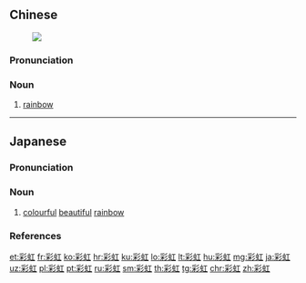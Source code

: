 ==Chinese==
{{zh-forms}}
{{wikipedia|lang=zh}}
[[File:450px-Epcot rainbow.jpg|thumb|{{lang|zh|[[一]][[道]]'''彩虹'''。}}]]

===Pronunciation===
{{zh-pron
|m=cǎihóng
|c=coi2 hung4
|mn=chhái-khēng
|cat=n
}}

===Noun===
{{zh-noun}}

# [[rainbow]]

----

==Japanese==
{{ja-kanjitab|さい|こう|yomi=o}}

===Pronunciation===
{{ja-pron|yomi=o|さいこう|acc=0|acc_ref=DJR}}

===Noun===
{{ja-noun|さいこう}}

# [[colourful]] [[beautiful]] [[rainbow]]

===References===
<references/>

[[et:彩虹]]
[[fr:彩虹]]
[[ko:彩虹]]
[[hr:彩虹]]
[[ku:彩虹]]
[[lo:彩虹]]
[[lt:彩虹]]
[[hu:彩虹]]
[[mg:彩虹]]
[[ja:彩虹]]
[[uz:彩虹]]
[[pl:彩虹]]
[[pt:彩虹]]
[[ru:彩虹]]
[[sm:彩虹]]
[[th:彩虹]]
[[tg:彩虹]]
[[chr:彩虹]]
[[zh:彩虹]]
